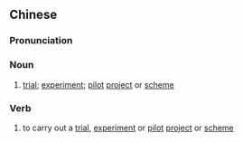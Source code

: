 {{also|试点}}
==Chinese==
{{zh-forms|s=试点}}

===Pronunciation===
{{zh-pron
|m=shìdiǎn
|c=si3 dim2
|mn=qz,xm,zz:chhì-tiám
|cat=n,v
}}

===Noun===
{{zh-noun}}

# [[trial]]; [[experiment]]; [[pilot]] [[project]] or [[scheme]]

===Verb===
{{zh-verb}}

# to carry out a [[trial]], [[experiment]] or [[pilot]] [[project]] or [[scheme]]